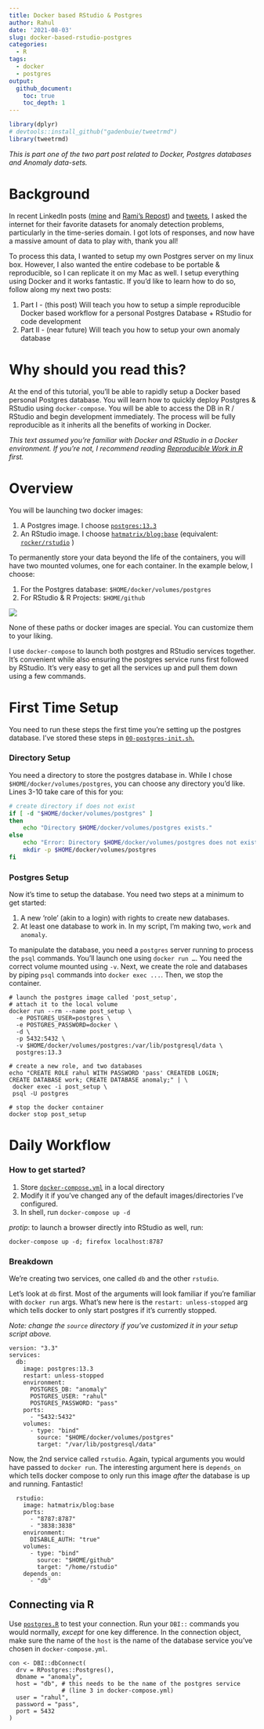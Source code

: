```yaml
---
title: Docker based RStudio & Postgres
author: Rahul
date: '2021-08-03'
slug: docker-based-rstudio-postgres
categories:
  - R
tags:
  - docker
  - postgres
output: 
  github_document:
    toc: true
    toc_depth: 1
---
```


```r
library(dplyr)
# devtools::install_github("gadenbuie/tweetrmd")
library(tweetrmd)
```

_This is part one of the two part post related to Docker, Postgres databases and Anomaly data-sets._

# Background

In recent LinkedIn posts ([mine](https://www.linkedin.com/posts/rahulsangole_rstats-datascience-analytics-activity-6824183826877698048-0ImA) and [Rami's Repost](https://www.linkedin.com/posts/rami-krispin_anomalydetection-data-timeseries-activity-6825126331672612864-MEks)) and [tweets](https://twitter.com/rsangole/status/1418418477329620993), I asked the internet for their favorite datasets for anomaly detection problems, particularly in the time-series domain. I got lots of responses, and now have a massive amount of data to play with, thank you all!

To process this data, I wanted to setup my own Postgres server on my linux box. However, I also wanted the entire codebase to be portable & reproducible, so I can replicate it on my Mac as well. I setup everything using Docker and it works fantastic. If you'd like to learn how to do so, follow along my next two posts:

1.  Part I - (this post) Will teach you how to setup a simple reproducible Docker based workflow for a personal Postgres Database + RStudio for code development
2.  Part II - (near future) Will teach you how to setup your own anomaly database

# Why should you read this?

At the end of this tutorial, you'll be able to rapidly setup a Docker based personal Postgres database. You will learn how to quickly deploy Postgres & RStudio using `docker-compose`. You will be able to access the DB in R / RStudio and begin development immediately. The process will be fully reproducible as it inherits all the benefits of working in Docker.

*This text assumed you're familiar with Docker and RStudio in a Docker environment. If you're not, I recommend reading [Reproducible Work in R](https://rsangole.netlify.app/post/2020/10/10/reproducible-work-in-r/) first.*

# Overview

You will be launching two docker images:

1.  A Postgres image. I choose [`postgres:13.3`](https://hub.docker.com/_/postgres/)
2.  An RStudio image. I choose [`hatmatrix/blog:base`](https://hub.docker.com/r/hatmatrix/blog/tags?page=1&ordering=last_updated) (equivalent: [`rocker/rstudio`](https://hub.docker.com/r/rocker/rstudio) )

To permanently store your data beyond the life of the containers, you will have two mounted volumes, one for each container. In the example below, I choose:

1.  For the Postgres database: `$HOME/docker/volumes/postgres`
2.  For RStudio & R Projects: `$HOME/github`

![](docker-compose.png)

None of these paths or docker images are special. You can customize them to your liking.

I use `docker-compose` to launch both postgres and RStudio services together. It's convenient while also ensuring the postgres service runs first followed by RStudio. It's very easy to get all the services up and pull them down using a few commands.

# First Time Setup

You need to run these steps the first time you're setting up the postgres database. I've stored these steps in [`00-postgres-init.sh`.](https://github.com/rsangole/postgres/blob/master/00-postgres-init.sh)

### Directory Setup

You need a directory to store the postgres database in. While I chose `$HOME/docker/volumes/postgres`, you can choose any directory you'd like. Lines 3-10 take care of this for you:

``` .zsh
# create directory if does not exist
if [ -d "$HOME/docker/volumes/postgres" ] 
then
    echo "Directory $HOME/docker/volumes/postgres exists." 
else
    echo "Error: Directory $HOME/docker/volumes/postgres does not exists."
    mkdir -p $HOME/docker/volumes/postgres
fi
```

### Postgres Setup

Now it's time to setup the database. You need two steps at a minimum to get started:

1.  A new 'role' (akin to a login) with rights to create new databases.
2.  At least one database to work in. In my script, I'm making two, `work` and `anomaly`.

To manipulate the database, you need a `postgres` server running to process the `psql` commands. You'll launch one using `docker run …`. You need the correct volume mounted using `-v`. Next, we create the role and databases by piping `psql` commands into `docker exec ...`. Then, we stop the container.

    # launch the postgres image called 'post_setup',
    # attach it to the local volume
    docker run --rm --name post_setup \
      -e POSTGRES_USER=postgres \
      -e POSTGRES_PASSWORD=docker \
      -d \
      -p 5432:5432 \
      -v $HOME/docker/volumes/postgres:/var/lib/postgresql/data \
      postgres:13.3

    # create a new role, and two databases
    echo "CREATE ROLE rahul WITH PASSWORD 'pass' CREATEDB LOGIN;
    CREATE DATABASE work; CREATE DATABASE anomaly;" | \
     docker exec -i post_setup \
     psql -U postgres

    # stop the docker container
    docker stop post_setup

# Daily Workflow

### How to get started? 

1.  Store [`docker-compose.yml`](https://github.com/rsangole/postgres/blob/master/docker-compose.yml) in a local directory
2.  Modify it if you've changed any of the default images/directories I've configured.
3.  In shell, run `docker-compose up -d`

*protip*: to launch a browser directly into RStudio as well, run:

    docker-compose up -d; firefox localhost:8787

### Breakdown

We're creating two services, one called `db` and the other `rstudio`.

Let's look at `db` first. Most of the arguments will look familiar if you're familiar with `docker run` args. What's new here is the `restart: unless-stopped` arg which tells docker to only start postgres if it's currently stopped.

*Note: change the `source` directory if you've customized it in your setup script above.*

    version: "3.3"
    services:
      db:
        image: postgres:13.3
        restart: unless-stopped
        environment:
          POSTGRES_DB: "anomaly"
          POSTGRES_USER: "rahul"
          POSTGRES_PASSWORD: "pass"
        ports:
          - "5432:5432"
        volumes:
          - type: "bind"
            source: "$HOME/docker/volumes/postgres"
            target: "/var/lib/postgresql/data"

Now, the 2nd service called `rstudio`. Again, typical arguments you would have passed to `docker run`. The interesting argument here is `depends_on` which tells docker compose to only run this image *after* the database is up and running. Fantastic!

      rstudio:
        image: hatmatrix/blog:base
        ports:
          - "8787:8787"
          - "3838:3838"
        environment:
          DISABLE_AUTH: "true"
        volumes:
          - type: "bind"
            source: "$HOME/github"
            target: "/home/rstudio"
        depends_on:
          - "db"

## Connecting via R

Use [`postgres.R`](https://github.com/rsangole/postgres/blob/master/postgres.R) to test your connection. Run your `DBI::` commands you would normally, *except* for one key difference. In the connection object, make sure the name of the `host` is the name of the database service you've chosen in `docker-compose.yml`.

    con <- DBI::dbConnect(
      drv = RPostgres::Postgres(),
      dbname = "anomaly",
      host = "db", # this needs to be the name of the postgres service
                   # (line 3 in docker-compose.yml)
      user = "rahul",
      password = "pass",
      port = 5432
    )
